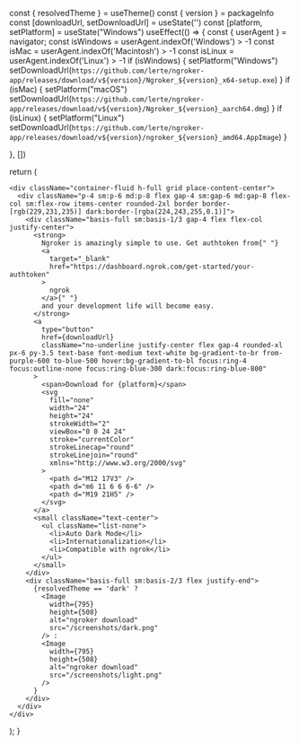 
  const { resolvedTheme } = useTheme()
  const { version } = packageInfo
  const [downloadUrl, setDownloadUrl] = useState('')
  const [platform, setPlatform] = useState("Windows")
  useEffect(() => {
    const { userAgent } = navigator;
    const isWindows = userAgent.indexOf('Windows') > -1
    const isMac = userAgent.indexOf('Macintosh') > -1
    const isLinux = userAgent.indexOf('Linux') > -1
    if (isWindows) {
      setPlatform("Windows")
      setDownloadUrl(`https://github.com/lerte/ngroker-app/releases/download/v${version}/Ngroker_${version}_x64-setup.exe`)
    }
    if (isMac) {
      setPlatform("macOS")
      setDownloadUrl(`https://github.com/lerte/ngroker-app/releases/download/v${version}/Ngroker_${version}_aarch64.dmg`)
    }
    if (isLinux) {
      setPlatform("Linux")
      setDownloadUrl(`https://github.com/lerte/ngroker-app/releases/download/v${version}/ngroker_${version}_amd64.AppImage`)
    }

  }, [])

  return (

    <div className="container-fluid h-full grid place-content-center">
      <div className="p-4 sm:p-6 md:p-8 flex gap-4 sm:gap-6 md:gap-8 flex-col sm:flex-row items-center rounded-2xl border border-[rgb(229,231,235)] dark:border-[rgba(224,243,255,0.1)]">
        <div className="basis-full sm:basis-1/3 gap-4 flex flex-col justify-center">
          <strong>
            Ngroker is amazingly simple to use. Get authtoken from{" "}
            <a
              target="_blank"
              href="https://dashboard.ngrok.com/get-started/your-authtoken"
            >
              ngrok
            </a>{" "}
            and your development life will become easy.
          </strong>
          <a
            type="button"
            href={downloadUrl}
            className="no-underline justify-center flex gap-4 rounded-xl px-6 py-3.5 text-base font-medium text-white bg-gradient-to-br from-purple-600 to-blue-500 hover:bg-gradient-to-bl focus:ring-4 focus:outline-none focus:ring-blue-300 dark:focus:ring-blue-800"
          >
            <span>Download for {platform}</span>
            <svg
              fill="none"
              width="24"
              height="24"
              strokeWidth="2"
              viewBox="0 0 24 24"
              stroke="currentColor"
              strokeLinecap="round"
              strokeLinejoin="round"
              xmlns="http://www.w3.org/2000/svg"
            >
              <path d="M12 17V3" />
              <path d="m6 11 6 6 6-6" />
              <path d="M19 21H5" />
            </svg>
          </a>
          <small className="text-center">
            <ul className="list-none">
              <li>Auto Dark Mode</li>
              <li>Internationalization</li>
              <li>Compatible with ngrok</li>
            </ul>
          </small>
        </div>
        <div className="basis-full sm:basis-2/3 flex justify-end">
          {resolvedTheme == 'dark' ?
            <Image
              width={795}
              height={508}
              alt="ngroker download"
              src="/screenshots/dark.png"
            /> :
            <Image
              width={795}
              height={508}
              alt="ngroker download"
              src="/screenshots/light.png"
            />
          }
        </div>
      </div>
    </div>

  );
}
